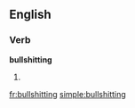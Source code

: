 ==English==

===Verb===
'''bullshitting'''

# {{present participle of|[[bullshit]]}}

[[fr:bullshitting]]
[[simple:bullshitting]]